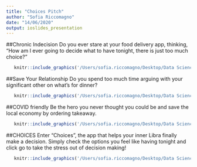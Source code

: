 ```yaml
---
title: "Choices Pitch"
author: "Sofia Riccomagno"
date: "14/06/2020"
output: ioslides_presentation
---
```


##Chronic Indecision
Do you ever stare at your food delivery app, thinking,
"How am I ever going to decide what to have tonight, there is just too much choice?"

```r
   knitr::include_graphics('/Users/sofia.riccomagno/Desktop/Data Science Coursera/Developing Data Products/Week 4/Choices/Pitch-figure/indecision.jpg')
```

##Save Your Relationship
Do you spend too much time arguing with your significant other on what's for dinner?

```r
   knitr::include_graphics('/Users/sofia.riccomagno/Desktop/Data Science Coursera/Developing Data Products/Week 4/Choices/Pitch-figure/so decision.png')
```


##COVID friendly
Be the hero you never thought you could be and save the local economy by ordering takeaway.

```r
   knitr::include_graphics('/Users/sofia.riccomagno/Desktop/Data Science Coursera/Developing Data Products/Week 4/Choices/Pitch-figure/takeaway.jpg')
```

##CHOICES
Enter "Choices", the app that helps your inner Libra finally make a decision.
Simply check the options you feel like having tonight and click go to take the stress out of decision making!

```r
   knitr::include_graphics('/Users/sofia.riccomagno/Desktop/Data Science Coursera/Developing Data Products/Week 4/Choices/Pitch-figure/choices.gif')
```